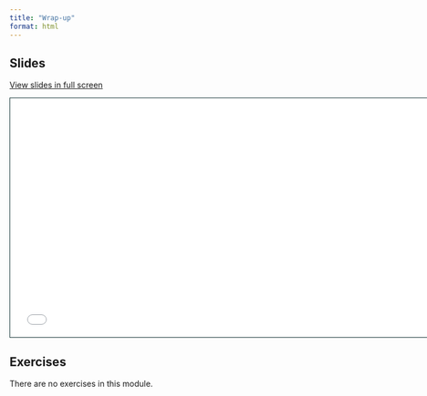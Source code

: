 ```yaml
---
title: "Wrap-up"
format: html
---
```


## Slides

[View slides in full screen](4-wrap-up.qmd)

```{=html}
<iframe class="slide-deck" src="4-wrap-up.html" height="420" width="747" style="border: 1px solid #123233;"></iframe>
```

## Exercises

There are no exercises in this module.
